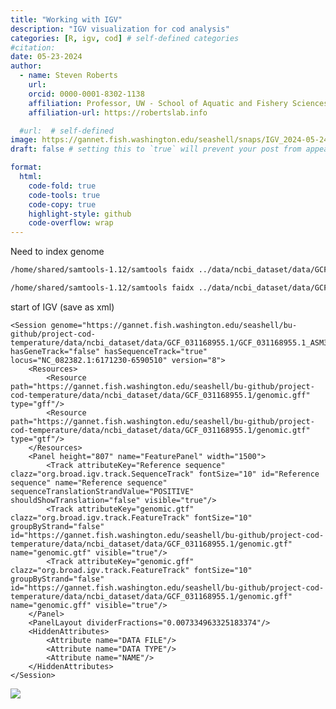 ```yaml
---
title: "Working with IGV"
description: "IGV visualization for cod analysis"
categories: [R, igv, cod] # self-defined categories
#citation: 
date: 05-23-2024
author:
  - name: Steven Roberts
    url: 
    orcid: 0000-0001-8302-1138
    affiliation: Professor, UW - School of Aquatic and Fishery Sciences
    affiliation-url: https://robertslab.info

  #url:  # self-defined
image: https://gannet.fish.washington.edu/seashell/snaps/IGV_2024-05-24_10-33-08.png # finding a good image
draft: false # setting this to `true` will prevent your post from appearing on your listing page until you're ready!

format:
  html:
    code-fold: true
    code-tools: true
    code-copy: true
    highlight-style: github
    code-overflow: wrap
---
```


Need to index genome

``` bash
/home/shared/samtools-1.12/samtools faidx ../data/ncbi_dataset/data/GCF_031168955.1/GCF_031168955.1_ASM3116895v1_genomic.fna
```

``` bash
/home/shared/samtools-1.12/samtools faidx ../data/ncbi_dataset/data/GCF_031168955.1/GCF_031168955.1_ASM3116895v1_genomic.fa
```

start of IGV (save as xml)

    <Session genome="https://gannet.fish.washington.edu/seashell/bu-github/project-cod-temperature/data/ncbi_dataset/data/GCF_031168955.1/GCF_031168955.1_ASM3116895v1_genomic.fa" hasGeneTrack="false" hasSequenceTrack="true" locus="NC_082382.1:6171230-6590510" version="8">
        <Resources>
            <Resource path="https://gannet.fish.washington.edu/seashell/bu-github/project-cod-temperature/data/ncbi_dataset/data/GCF_031168955.1/genomic.gff" type="gff"/>
            <Resource path="https://gannet.fish.washington.edu/seashell/bu-github/project-cod-temperature/data/ncbi_dataset/data/GCF_031168955.1/genomic.gtf" type="gtf"/>
        </Resources>
        <Panel height="807" name="FeaturePanel" width="1500">
            <Track attributeKey="Reference sequence" clazz="org.broad.igv.track.SequenceTrack" fontSize="10" id="Reference sequence" name="Reference sequence" sequenceTranslationStrandValue="POSITIVE" shouldShowTranslation="false" visible="true"/>
            <Track attributeKey="genomic.gtf" clazz="org.broad.igv.track.FeatureTrack" fontSize="10" groupByStrand="false" id="https://gannet.fish.washington.edu/seashell/bu-github/project-cod-temperature/data/ncbi_dataset/data/GCF_031168955.1/genomic.gtf" name="genomic.gtf" visible="true"/>
            <Track attributeKey="genomic.gff" clazz="org.broad.igv.track.FeatureTrack" fontSize="10" groupByStrand="false" id="https://gannet.fish.washington.edu/seashell/bu-github/project-cod-temperature/data/ncbi_dataset/data/GCF_031168955.1/genomic.gff" name="genomic.gff" visible="true"/>
        </Panel>
        <PanelLayout dividerFractions="0.007334963325183374"/>
        <HiddenAttributes>
            <Attribute name="DATA FILE"/>
            <Attribute name="DATA TYPE"/>
            <Attribute name="NAME"/>
        </HiddenAttributes>
    </Session>

![](https://gannet.fish.washington.edu/seashell/snaps/IGV_2024-05-24_10-33-08.png)

